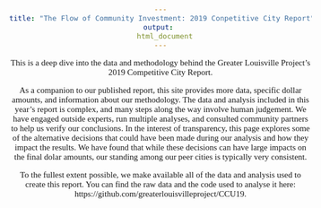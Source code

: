 ---
title: "The Flow of Community Investment: 2019 Conpetitive City Report"
output: 
  html_document
---


<style type="text/css"> 
h1 { 
  text-align: center; 
} 
h1,h2,h3,h4,h5,h6 { 
  font-family: "Museo Sans 300"; 
} 
body{ 
  font-family: "Museo Sans 300"; 
  text-align: center;
  font-size: 15px; 
} 
</style>

This is a deep dive into the data and methodology behind the Greater Louisville Project's 2019 Competitive City Report.

As a companion to our published report, this site provides more data, specific dollar amounts, and information about our methodology. The data and analysis included in this year's report is complex, and many steps along the way involve human judgement. We have engaged outside experts, run multiple analyses, and consulted community partners to help us verify our conclusions. In the interest of transparency, this page explores some of the alternative decisions that could have been made during our analysis and how they impact the results. We have found that while these decisions can have large impacts on the final dolar amounts, our standing among our peer cities is typically very consistent.

To the fullest extent possible, we make available all of the data and analysis used to create this report. You can find the raw data and the code used to analyse it here: https://github.com/greaterlouisvilleproject/CCU19.
